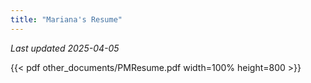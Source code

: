 ```yaml
---
title: "Mariana's Resume"
---
```


_Last updated 2025-04-05_

{{< pdf other_documents/PMResume.pdf width=100% height=800 >}}
